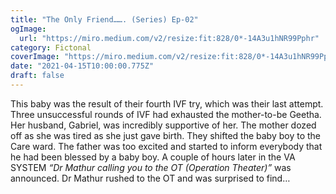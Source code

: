 ```yaml
---
title: "The Only Friend……. (Series) Ep-02"
ogImage:
  url: "https://miro.medium.com/v2/resize:fit:828/0*-14A3u1hNR99Pphr"
category: Fictonal
coverImage: "https://miro.medium.com/v2/resize:fit:828/0*-14A3u1hNR99Pphr"
date: "2021-04-15T10:00:00.775Z"
draft: false
---
```


This baby was the result of their fourth IVF try,
which was their last attempt.
Three unsuccessful rounds of IVF had exhausted the mother-to-be Geetha.
Her husband, Gabriel, was incredibly supportive of her.
The mother dozed off as she was tired as she just gave birth.
They shifted the baby boy to the Care ward.
The father was too excited and started to inform everybody that he had been blessed by a baby boy.
A couple of hours later in the VA SYSTEM _“Dr Mathur calling you to the OT (Operation Theater)”_ was announced.
Dr Mathur rushed to the OT and was surprised to find…
